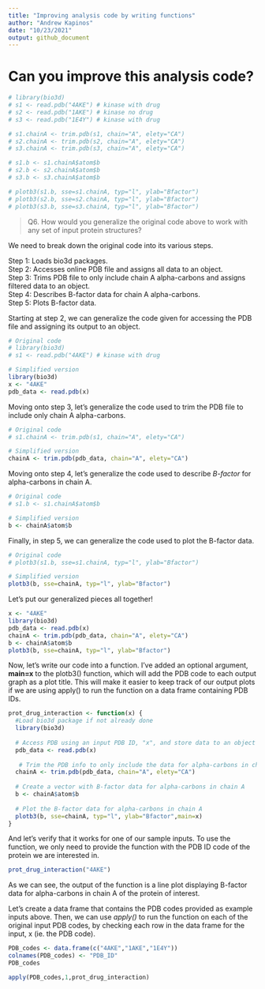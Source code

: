 ```yaml
---
title: "Improving analysis code by writing functions"
author: "Andrew Kapinos"
date: "10/23/2021"
output: github_document
---
```


# Can you improve this analysis code?
```r
# library(bio3d)  
# s1 <- read.pdb("4AKE") # kinase with drug  
# s2 <- read.pdb("1AKE") # kinase no drug  
# s3 <- read.pdb("1E4Y") # kinase with drug  

# s1.chainA <- trim.pdb(s1, chain="A", elety="CA")  
# s2.chainA <- trim.pdb(s2, chain="A", elety="CA")  
# s3.chainA <- trim.pdb(s3, chain="A", elety="CA")  

# s1.b <- s1.chainA$atom$b  
# s2.b <- s2.chainA$atom$b  
# s3.b <- s3.chainA$atom$b  

# plotb3(s1.b, sse=s1.chainA, typ="l", ylab="Bfactor")  
# plotb3(s2.b, sse=s2.chainA, typ="l", ylab="Bfactor")  
# plotb3(s3.b, sse=s3.chainA, typ="l", ylab="Bfactor")  
```

> Q6. How would you generalize the original code above to work with any set of input protein structures?

We need to break down the original code into its various steps.

Step 1: Loads bio3d packages.  
Step 2: Accesses online PDB file and assigns all data to an object.  
Step 3: Trims PDB file to only include chain A alpha-carbons and assigns filtered data to an object.  
Step 4: Describes B-factor data for chain A alpha-carbons.  
Step 5: Plots B-factor data.  

Starting at step 2, we can generalize the code given for accessing the PDB file and assigning its output to an object.

```r
# Original code
# library(bio3d)
# s1 <- read.pdb("4AKE") # kinase with drug

# Simplified version
library(bio3d)
x <- "4AKE"
pdb_data <- read.pdb(x)
```

Moving onto step 3, let's generalize the code used to trim the PDB file to include only chain A alpha-carbons.

```r
# Original code
# s1.chainA <- trim.pdb(s1, chain="A", elety="CA")

# Simplified version
chainA <- trim.pdb(pdb_data, chain="A", elety="CA")
```

Moving onto step 4, let's generalize the code used to describe *B-factor* for alpha-carbons in chain A.

```r
# Original code
# s1.b <- s1.chainA$atom$b

# Simplified version
b <- chainA$atom$b
```

Finally, in step 5, we can generalize the code used to plot the B-factor data.

```r
# Original code
# plotb3(s1.b, sse=s1.chainA, typ="l", ylab="Bfactor")

# Simplified version
plotb3(b, sse=chainA, typ="l", ylab="Bfactor")
```

Let's put our generalized pieces all together!

```r
x <- "4AKE"
library(bio3d)
pdb_data <- read.pdb(x)
chainA <- trim.pdb(pdb_data, chain="A", elety="CA")
b <- chainA$atom$b
plotb3(b, sse=chainA, typ="l", ylab="Bfactor")
```

Now, let's write our code into a function. I've added an optional argument, **main=x** to the plotb3() function, which will add the PDB code to each output graph as a plot title. This will make it easier to keep track of our output plots if we are using apply() to run the function on a data frame containing PDB IDs.

```r
prot_drug_interaction <- function(x) {
  #Load bio3d package if not already done
  library(bio3d)
  
  # Access PDB using an input PDB ID, "x", and store data to an object
  pdb_data <- read.pdb(x)
 
   # Trim the PDB info to only include the data for alpha-carbons in chain A
  chainA <- trim.pdb(pdb_data, chain="A", elety="CA")
  
  # Create a vector with B-factor data for alpha-carbons in chain A
  b <- chainA$atom$b
 
  # Plot the B-factor data for alpha-carbons in chain A
  plotb3(b, sse=chainA, typ="l", ylab="Bfactor",main=x)
}
```

And let's verify that it works for one of our sample inputs. To use the function, we only need to provide the function with the PDB ID code of the protein we are interested in.

```r
prot_drug_interaction("4AKE")
```

As we can see, the output of the function is a line plot displaying B-factor data for alpha-carbons in chain A of the protein of interest.

Let's create a data frame that contains the PDB codes provided as example inputs above. Then, we can use *apply()* to run the function on each of the original input PDB codes, by checking each row in the data frame for the input, x (ie. the PDB code).

```r
PDB_codes <- data.frame(c("4AKE","1AKE","1E4Y"))
colnames(PDB_codes) <- "PDB_ID"
PDB_codes

apply(PDB_codes,1,prot_drug_interaction)
```

